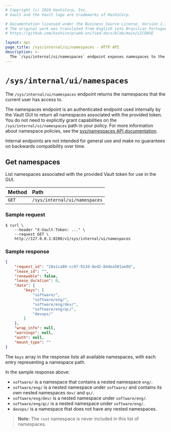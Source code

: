 ```yaml
---
# Copyright (c) 2024 HashiCorp, Inc.
# Vault and the Vault logo are trademarks of HashiCorp.

# Documentation licensed under the Business Source License, Version 1.1.
# The original work was translated from English into Brazilian Portuguese.
# https://github.com/hashicorp/web-unified-docs/blob/main/LICENSE

layout: api
page_title: /sys/internal/ui/namespaces - HTTP API
description: >-
  The `/sys/internal/ui/namespaces` endpoint exposes namespaces to the GUI.
---
```


# `/sys/internal/ui/namespaces`

The `/sys/internal/ui/namespaces` endpoint returns the namespaces that the current user has access to.

The namespaces endpoint is an authenticated endpoint used internally by the
Vault GUI to return all namespaces associated with the provided token. You do
not need to explicitly grant capabilities on the `/sys/internal/ui/namespaces`
path in your policy. For more information about namespace policies, see the
[sys/namespaces API documentation](/vault/api-docs/system/namespaces).

Internal endpoints are not intended for general use and make no guarantees on
backwards compatibility over time.

## Get namespaces

List namespaces associated with the provided Vault token for use in the GUI.

| Method | Path                             |
| :----- | :------------------------------- |
| `GET`  | `/sys/internal/ui/namespaces` |

### Sample request

```shell-session
$ curl \
    --header "X-Vault-Token: ..." \
    --request GET \
    http://127.0.0.1:8200/v1/sys/internal/ui/namespaces
```

### Sample response

```json
{
    "request_id": "28a1ca80-cc97-913d-8ed2-844ea501ae0d",
    "lease_id": "",
    "renewable": false,
    "lease_duration": 0,
    "data": {
        "keys": [
            "software/",
            "software/eng/",
            "software/eng/dev/",
            "software/eng/qc/",
            "devops/"
        ]
    },
    "wrap_info": null,
    "warnings": null,
    "auth": null,
    "mount_type": ""
}
```

The `keys` array in the response lists all available namespaces, with each entry representing a namespace path.

In the sample response above:
- `software/` is a namespace that contains a nested namespace `eng/`.
- `software/eng/` is a nested namespace under `software/` and contains its own nested namespaces `dev/` and `qc/`.
- `software/eng/dev/` is a nested namespace under `software/eng/`.
- `software/eng/qc/` is a nested namespace under `software/eng/`.
- `devops/` is a namespace that does not have any nested namespaces.

> **Note:** The `root` namespace is never included in this list of namespaces.
